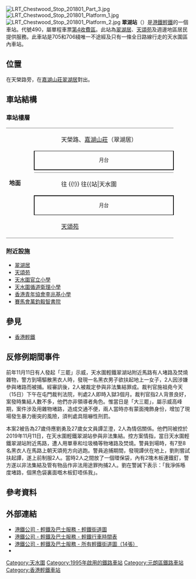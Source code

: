 {{Otheruses|subject=香港天水圍的輕鐵車站|other=深圳光明新區，工程名为翠湖站的地鐵站|光明站 (深圳)}}
{{noteTA
|1=月台}}
{{Infobox station
|name = 翠湖
|eng_name = Chestwood
|linecolour={{輕鐵顏色|751}}
|linecolour2={{輕鐵顏色|751P}}
|image = LRT Chestwood Stop 201801 Part 1.jpg
|caption = 翠湖站月台（2018年1月）
|borough = {{HKG}}[[新界|新界]][[元朗區|元朗區]]
|address = [[天水圍|天水圍]][[嘉湖山莊|嘉湖山莊]]翠湖居
|coordinates = {{Coord|22|27|34.92|N|113|59|58.2|E|display=it|type:railwaystation}}
|elevation = 
|operator = [[香港鐵路有限公司|香港鐵路有限公司]]
|lines = {{香港輕鐵路綫|751}}{{香港輕鐵路綫|751P}}
|distance = 
|platform = 2個[[側式月台|側式月台]]
|tracks = 2條
|connections = 
|farezone = [[輕鐵第4收費區|第4收費區]]
|structure = 地面車站
|hall = 
|depth = 
|levels = 
|interchange = 
|exits = 
|lift = 
|escalator = 
|shop = 
|architect = 
|architectural_style = 
|colour = 
|status = 使用中
|code = 490
|built = 
|opened = 1995年3月26日
|opening = 
|closed = 
|rebuilt = 
|former = 
|passengers = 
|first = {{collapsible list
 |title = 　
 |
{{香港輕鐵路綫|751}}
:往{{站|天逸}}：05:52
:往{{站|友愛}}：05:29<br />
{{香港輕鐵路綫|751P}}
:往{{站|天逸}}：07:17、17:43
:往{{站|天水圍||輕鐵}}：06:56、17:24
}}
|last = {{collapsible list
 |title = 　
 |
{{香港輕鐵路綫|751}}
:往{{站|天逸}}：01:10
:往{{站|友愛}}：00:55<br />
{{香港輕鐵路綫|751P}}
:往{{站|天逸}}：09:12、20:27
:往{{站|天水圍||輕鐵}}：08:51、20:08
}}
|adjacent = {{Adjacent stations|system=香港輕鐵|line1=751|left1=天榮|right1=頌富|line2=751P|left2=天榮|right2=頌富}}
|other_services = 
|route_map = {{Routemap|inline=yes|legend=no|map=
{{rmr|Licon=U|{{站|頌富}}}}! !uSTRg\uSTRf\\\\\uSTRg\uSTRf~~ ~~{{rmr|Licon=U|{{站|天悅}}}}
uABZg2\uABZg2!~uSTRc3\uSTRc3\\\uSTRc2\uABZg3!~uSTRc2\uABZg3
uSTR!~uSTRc1\uSTR!~uSTR2+4!~uSTRc1\uABZl+34\uSTRq+BSa\uSTRq+BSa\uABZr+12\uSTR!~uSTR3+1!~uSTRc4\uSTR!~uSTRc4
uSTR!~uSTRc2\uSTR!~uSTR3+1!~uSTRc2\uABZl+34\uSTRq+BSe\uSTRq+BSe\uABZr+12\uSTR!~uSTR2+4!~uSTRc3\uSTR!~uSTRc3
uABZg+1\uABZg+1!~uSTRc4\uSTRc4\\\uSTRc1\uABZg+4!~uSTRc1\uABZg+4
{{rmr|Licon=D|{{站|天瑞}}}}! !uSTRg\uSTRf\\\\\uSTRg\uSTRf~~ ~~{{rmr|Licon=D|{{站|天榮}}}}
}}
}}
[[File:LRT_Chestwood_Stop_201801_Part_3.jpg|thumb]]
[[File:LRT_Chestwood_Stop_201801_Platform_1.jpg|thumb]]
[[File:LRT_Chestwood_Stop_201801_Platform_2.jpg|thumb]]
'''翠湖站'''（{{lang-en|Chestwood Stop}}）是[[港鐵|港鐵]][[香港輕鐵|輕鐵]]的一個車站。代號490，屬單程車票[[輕鐵第4收費區|第4收費區]]。此站為[[翠湖居|翠湖居]]、[[天頌苑|天頌苑]]及週邊地區居民提供服務。此車站是705和706綫唯一不途經及只有一條全日路線行走的天水圍區內車站。

==位置==
在天榮路旁，在[[嘉湖山莊|嘉湖山莊]][[嘉湖山莊#翠湖居（第3期）|翠湖居]]對出。

==車站結構==
===車站樓層===
{|cellspacing=0 cellpadding=3
|-
|style="border-top:solid 1px gray;border-bottom:solid 1px gray;" width=60 rowspan=6 valign=top|'''地面'''
|style="border-top:solid 1px gray;" width=50 valign=top|{{出}}
|style="border-top:solid 1px gray;" width=300|天榮路、[[嘉湖山莊|嘉湖山莊]]（翠湖居）
|-
|style="border-top:solid 1px black;border-right:solid 2px black;border-left:solid 2px black;border-bottom:solid 2px black;font-size:smaller;" colspan=2  align=center|月台
|-
|style="border-bottom:solid 1px gray;"|
|style="border-bottom:solid 1px gray;"|{{split text|{{月台編號|LR|2}} {{香港輕鐵路綫|751}}{{香港輕鐵路綫|751P}} 往{{站|天逸}}<small>（{{站|頌富}}）</small>|{{arrow|R}}}}
|-
|{{arrow|L}}
|{{月台編號|LR|1}} {{香港輕鐵路綫|751}} 往{{站|友愛}} {{!}} {{香港輕鐵路綫|751P}} 往{{站|天水圍||輕鐵}}<small>（{{站|天榮}}）</small>
|-
|style="border-top:solid 2px black;border-right:solid 2px black;border-left:solid 2px black;border-bottom:solid 1px black;font-size:smaller;" colspan=2 align=center|月台
|-
|style="border-bottom:solid 1px gray;"|{{出}}
|style="border-bottom:solid 1px gray;"|[[天頌苑|天頌苑]]
|}

===附近設施===
* [[嘉湖山莊#翠湖居（第3期）|翠湖居]]
* [[天頌苑|天頌苑]]
* [[天水圍官立小學|天水圍官立小學]]
* [[天水圍循道衛理小學|天水圍循道衛理小學]]
* [[香港青年協會李兆基小學|香港青年協會李兆基小學]]
* [[賽馬會毅智書院|賽馬會萬鈞毅智書院]]

==參見==
*[[香港輕鐵|香港輕鐵]]

==反修例期間事件==
前年11月11日有人發起「三罷」示威，天水圍輕鐵翠湖站附近馬路有人堵路及焚燒雜物，警方到場驅散黑衣人時，發現一名黑衣男子欲扶起地上一女子，2人因涉嫌參與堵路而被捕。經審訊後，2人被裁定參與非法集結罪成。裁判官施祖堯今天（15日）下午在屯門裁判法院，判處2人即時入獄3個月。裁判官指2人背景良好，案發時集結人數不多，他們亦非領導者角色。惟當日是「大三罷」，屬示威高峰期，案件涉及用雜物堵路，造成交通不便，兩人當時亦有蒙面掩飾身份，增加了現場發生暴力衝突的風險，須判處具阻嚇性刑罰。

本案2被告為27歲侍應劉勇及27歲女文員譚芷澄，2人為情侶關係。他們同被控於2019年11月11日，在天水圍輕鐵翠湖站參與非法集結。控方案情指，當日天水圍輕鐵翠湖站附近馬路，遭人用單車和垃圾桶等物堵路及焚燒。警員到場時，有7至8名黑衣人在馬路上朝天頌苑方向逃跑。警員追捕期間，發現譚伏在地上，劉則嘗試扶起譚，遂上前制服2人。當時2人之間放了一個環保袋，內有2塊木板連鐵釘，警方遂以非法集結及管有物品作非法用途罪拘捕2人。劉在警誡下表示：「我淨係喺度堵路，個黑色袋裏面嘅木板釘唔係我」。

==參考資料==
{{Reflist}}

==外部連結==
*[http://www.mtr.com.hk/archive/ch/services/maps/13.gif 港鐵公司 - 輕鐵及巴士服務 - 輕鐵街道圖]
*[http://www.mtr.com.hk/chi/lr_bus/schedule/schedule_index.html 港鐵公司 - 輕鐵及巴士服務 - 輕鐵行車時間表] {{Wayback|url=http://www.mtr.com.hk/chi/lr_bus/schedule/schedule_index.html |date=20081029002605 }}
*[http://www.mtr.com.hk/chi/lr_bus/stmap_index.html 港鐵公司 - 輕鐵及巴士服務 - 所有輕鐵街道圖（14張）] {{Wayback|url=http://www.mtr.com.hk/chi/lr_bus/stmap_index.html |date=20080403033121 }}
*{{Wikia|hkrail|香港鐵路大典|翠湖站}}

{{香港輕鐵751綫}}
{{香港輕鐵751P綫}}
{{港鐵車站|LRT}}

[[Category:天水圍|Category:天水圍]]
[[Category:1995年啟用的鐵路車站|Category:1995年啟用的鐵路車站]]
[[Category:元朗區鐵路車站|Category:元朗區鐵路車站]]
[[Category:香港輕鐵車站|Category:香港輕鐵車站]]